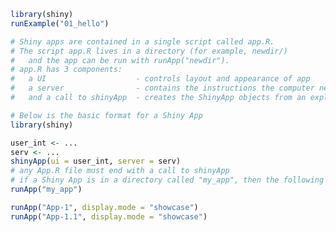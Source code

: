 ```{r}
library(shiny)
runExample("01_hello")
```

```{r}
# Shiny apps are contained in a single script called app.R. 
# The script app.R lives in a directory (for example, newdir/) 
#   and the app can be run with runApp("newdir").
# app.R has 3 components:
#   a UI                    - controls layout and appearance of app
#   a server                - contains the instructions the computer needs to build the app
#   and a call to shinyApp  - creates the ShinyApp objects from an explicit UI/server pair
```

```{r}
# Below is the basic format for a Shiny App
library(shiny)

user_int <- ...
serv <- ...
shinyApp(ui = user_int, server = serv)
# any App.R file must end with a call to shinyApp
# if a Shiny App is in a directory called "my_app", then the following would be done:
runApp("my_app")
```

```{r}
runApp("App-1", display.mode = "showcase")
runApp("App-1.1", display.mode = "showcase")
```